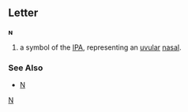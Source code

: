 ==Letter==
'''ɴ'''

#a symbol of the [[IPA]], representing an [[uvular]] [[nasal]].
===See Also===
*[[N]]
[[Category:Latin letters|N]]